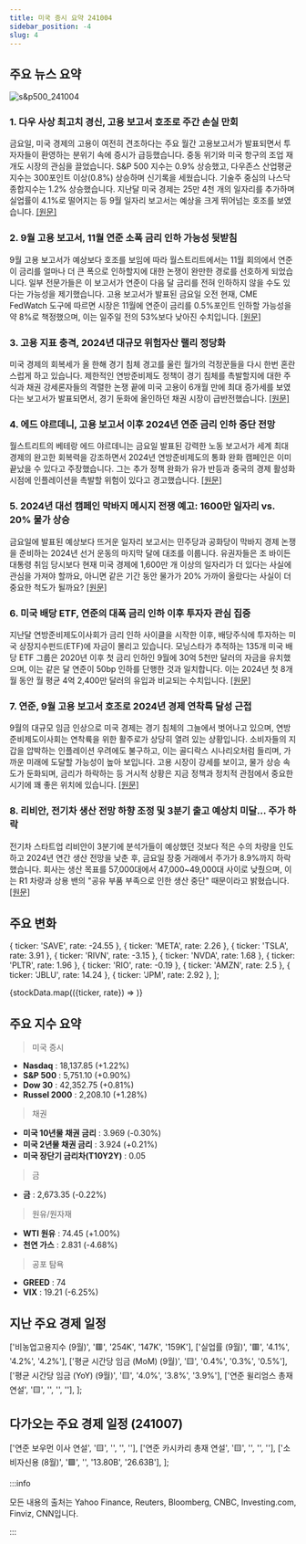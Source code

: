 ```yaml
---
title: 미국 증시 요약 241004
sidebar_position: -4
slug: 4
---
```


## 주요 뉴스 요약

![s&p500_241004](/map/241004.png)

### 1. **다우 사상 최고치 경신, 고용 보고서 호조로 주간 손실 만회**

금요일, 미국 경제의 고용이 여전히 견조하다는 주요 월간 고용보고서가 발표되면서 투자자들이 환영하는 분위기 속에 증시가 급등했습니다. 중동 위기와 미국 항구의 조업 재개도 시장의 관심을 끌었습니다. S&P 500 지수는 0.9% 상승했고, 다우존스 산업평균 지수는 300포인트 이상(0.8%) 상승하며 신기록을 세웠습니다. 기술주 중심의 나스닥 종합지수는 1.2% 상승했습니다. 지난달 미국 경제는 25만 4천 개의 일자리를 추가하며 실업률이 4.1%로 떨어지는 등 9월 일자리 보고서는 예상을 크게 뛰어넘는 호조를 보였습니다. [[원문]](https://finance.yahoo.com/news/live/stock-market-today-dow-leaps-to-record-stocks-recoup-weekly-losses-after-jobs-report-blowout-200121389.html)

### 2. **9월 고용 보고서, 11월 연준 소폭 금리 인하 가능성 뒷받침**

9월 고용 보고서가 예상보다 호조를 보임에 따라 월스트리트에서는 11월 회의에서 연준이 금리를 얼마나 더 큰 폭으로 인하할지에 대한 논쟁이 완만한 경로를 선호하게 되었습니다. 일부 전문가들은 이 보고서가 연준이 다음 달 금리를 전혀 인하하지 않을 수도 있다는 가능성을 제기했습니다. 고용 보고서가 발표된 금요일 오전 현재, CME FedWatch 도구에 따르면 시장은 11월에 연준이 금리를 0.5%포인트 인하할 가능성을 약 8%로 책정했으며, 이는 일주일 전의 53%보다 낮아진 수치입니다. [[원문]](https://finance.yahoo.com/news/september-jobs-report-builds-case-for-smaller-fed-rate-cut-in-november-144604615.html)

### 3. **고용 지표 충격, 2024년 대규모 위험자산 랠리 정당화**

미국 경제의 회복세가 올 한해 경기 침체 경고를 울린 월가의 걱정꾼들을 다시 한번 혼란스럽게 하고 있습니다. 제한적인 연방준비제도 정책이 경기 침체를 촉발할지에 대한 주식과 채권 강세론자들의 격렬한 논쟁 끝에 미국 고용이 6개월 만에 최대 증가세를 보였다는 보고서가 발표되면서, 경기 둔화에 올인하던 채권 시장이 급반전했습니다. [[원문]](https://www.bloomberg.com/news/articles/2024-10-04/wall-street-skeptics-thrashed-anew-in-jobs-day-economic-shocker?srnd=phx-markets&embedded-checkout=true)

### 4. **에드 야르데니, 고용 보고서 이후 2024년 연준 금리 인하 중단 전망**

월스트리트의 베테랑 에드 야르데니는 금요일 발표된 강력한 노동 보고서가 세계 최대 경제의 완고한 회복력을 강조하면서 2024년 연방준비제도의 통화 완화 캠페인은 이미 끝났을 수 있다고 주장했습니다. 그는 추가 정책 완화가 유가 반등과 중국의 경제 활성화 시점에 인플레이션을 촉발할 위험이 있다고 경고했습니다. [[원문]](https://finance.yahoo.com/news/ed-yardeni-sees-fed-pausing-215648825.html)

### 5. **2024년 대선 캠페인 막바지 메시지 전쟁 예고: 1600만 일자리 vs. 20% 물가 상승**

금요일에 발표된 예상보다 뜨거운 일자리 보고서는 민주당과 공화당이 막바지 경제 논쟁을 준비하는 2024년 선거 운동의 마지막 달에 대조를 이룹니다. 유권자들은 조 바이든 대통령 취임 당시보다 현재 미국 경제에 1,600만 개 이상의 일자리가 더 있다는 사실에 관심을 가져야 할까요, 아니면 같은 기간 동안 물가가 20% 가까이 올랐다는 사실이 더 중요한 척도가 될까요? [[원문]](https://finance.yahoo.com/news/a-messaging-battle-is-set-for-the-final-days-of-2024-campaign-16-million-jobs-vs-20-higher-prices-162322160.html)

### 6. **미국 배당 ETF, 연준의 대폭 금리 인하 이후 투자자 관심 집중**

지난달 연방준비제도이사회가 금리 인하 사이클을 시작한 이후, 배당주식에 투자하는 미국 상장지수펀드(ETF)에 자금이 몰리고 있습니다. 모닝스타가 추적하는 135개 미국 배당 ETF 그룹은 2020년 이후 첫 금리 인하인 9월에 30억 5천만 달러의 자금을 유치했으며, 이는 같은 달 연준이 50bp 인하를 단행한 것과 일치합니다. 이는 2024년 첫 8개월 동안 월 평균 4억 2,400만 달러의 유입과 비교되는 수치입니다. [[원문]](https://www.reuters.com/markets/us/us-dividend-etfs-bask-investor-attention-after-jumbo-fed-rate-cut-2024-10-04/)

### 7. **연준, 9월 고용 보고서 호조로 2024년 경제 연착륙 달성 근접**

9월의 대규모 임금 인상으로 미국 경제는 경기 침체의 그늘에서 벗어나고 있으며, 연방준비제도이사회는 연착륙을 위한 활주로가 상당히 열려 있는 상황입니다. 소비자들의 지갑을 압박하는 인플레이션 우려에도 불구하고, 이는 골디락스 시나리오처럼 들리며, 가까운 미래에 도달할 가능성이 높아 보입니다. 고용 시장이 강세를 보이고, 물가 상승 속도가 둔화되며, 금리가 하락하는 등 거시적 상황은 지금 정책과 정치적 관점에서 중요한 시기에 꽤 좋은 위치에 있습니다. [[원문]](https://www.cnbc.com/2024/10/04/fed-close-to-pulling-off-the-elusive-economic-soft-landing-in-2024-after-great-september-jobs-report.html)

### 8. **리비안, 전기차 생산 전망 하향 조정 및 3분기 출고 예상치 미달... 주가 하락**

전기차 스타트업 리비안이 3분기에 분석가들이 예상했던 것보다 적은 수의 차량을 인도하고 2024년 연간 생산 전망을 낮춘 후, 금요일 장중 거래에서 주가가 8.9%까지 하락했습니다. 회사는 생산 목표를 57,000대에서 47,000~49,000대 사이로 낮췄으며, 이는 R1 차량과 상용 밴의 "공유 부품 부족으로 인한 생산 중단" 때문이라고 밝혔습니다. [[원문]](https://www.cnbc.com/2024/10/04/rivian-lowers-production-forecast-misses-q3-delivery-expectations.html)

## 주요 변화

  { ticker: 'SAVE', rate: -24.55 },
  { ticker: 'META', rate: 2.26 },
  { ticker: 'TSLA', rate: 3.91 },
  { ticker: 'RIVN', rate: -3.15 },
  { ticker: 'NVDA', rate: 1.68 },
  { ticker: 'PLTR', rate: 1.96 },
  { ticker: 'RIO', rate: -0.19 },
  { ticker: 'AMZN', rate: 2.5 },
  { ticker: 'JBLU', rate: 14.24 },
  { ticker: 'JPM', rate: 2.92 },
];

{stockData.map(({ticker, rate}) => <StockCardMini key={ticker} ticker={ticker} rate={rate}></StockCardMini>)}

## 주요 지수 요약

> 미국 증시

- **Nasdaq** : 18,137.85 (+1.22%)
- **S&P 500** : 5,751.10 (+0.90%)
- **Dow 30** : 42,352.75 (+0.81%)
- **Russel 2000** : 2,208.10 (+1.28%)

> 채권

- **미국 10년물 채권 금리** : 3.969 (-0.30%)
- **미국 2년물 채권 금리** : 3.924 (+0.21%)
- **미국 장단기 금리차(T10Y2Y)** : 0.05

> 금

- **금** : 2,673.35 (-0.22%)

> 원유/원자재

- **WTI 원유** : 74.45 (+1.00%)
- **천연 가스** : 2.831 (-4.68%)

> 공포 탐욕

- **GREED** : 74
- **VIX** : 19.21 (-6.25%)

## 지난 주요 경제 일정

  ['비농업고용지수 (9월)', '🟥', '254K', '147K', '159K'],
  ['실업률 (9월)', '🟥', '4.1%', '4.2%', '4.2%'],
  ['평균 시간당 임금 (MoM) (9월)', '🟨', '0.4%', '0.3%', '0.5%'],
  ['평균 시간당 임금 (YoY) (9월)', '🟨', '4.0%', '3.8%', '3.9%'],
  ['연준 윌리엄스 총재 연설', '🟨', '', '', ''],
];

<EconomicCalendar data={eventsData} />

## 다가오는 주요 경제 일정 (241007)

  ['연준 보우먼 이사 연설', '🟨', '', '', ''],
  ['연준 카시카리 총재 연설', '🟨', '', '', ''],
  ['소비자신용 (8월)', '🟩', '', '13.80B', '26.63B'],
];

<EconomicCalendar data={nextEventsData} />

:::info

모든 내용의 출처는 Yahoo Finance, Reuters, Bloomberg, CNBC, Investing.com, Finviz, CNN입니다.

:::
